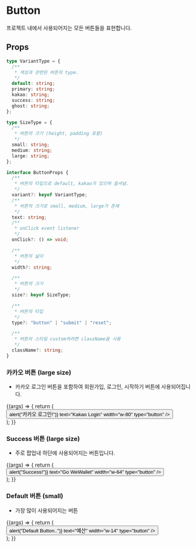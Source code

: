 
<Meta title="Primitive/Button" component={Button} />

# Button

프로젝트 내에서 사용되어지는 모든 버튼들을 표현합니다.

## Props

```ts
type VariantType = {
  /**
   * 색상과 관련된 버튼의 type.
   */
  default: string;
  primary: string;
  kakao: string;
  success: string;
  ghost: string;
};

type SizeType = {
  /**
   * 버튼의 크기 (height, padding 포함)
   */
  small: string;
  medium: string;
  large: string;
};

interface ButtonProps {
  /**
   * 버튼의 타입으로 default, kakao가 있으며 옵셔널.
   */
  variant?: keyof VariantType;
  /**
   * 버튼의 크기로 small, medium, large가 존재
   */
  text: string;
  /**
   * onClick event listener
   */
  onClick?: () => void;

  /**
   * 버튼의 넓이
   */
  width?: string;

  /**
   * 버튼의 크기
   */
  size?: keyof SizeType;

  /**
   * 버튼의 타입
   */
  type?: "button" | "submit" | "reset";

  /**
   * 버튼의 스타일 custom하려면 className을 사용
   */
  className?: string;
}
```

### 카카오 버튼 (large size)

- 카카오 로그인 버튼을 포함하여 회원가입, 로그인, 시작하기 버튼에 사용되어집니다.

<Canvas soutceState="shown">
  <Story name="KakaoButton" args={{}}>
    {(args) => {
      return (
        <div>
          <Button
            variant="kakao"
            size="large"
            onClick={() => alert("카카오 로그인!")}
            text="Kakao Login"
            width="w-80"
            type="button"
          />
        </div>
      );
    }}
  </Story>
</Canvas>

<ArgsTable of={Button} />

### Success 버튼 (large size)

- 주로 팝업내 하단에 사용되어지는 버튼입니다.

<Canvas soutceState="shown">
  <Story name="SuccessButton" args={{}}>
    {(args) => {
      return (
        <div>
          <Button
            variant="success"
            size="large"
            onClick={() => alert("Success!")}
            text="Go WeWallet"
            width="w-64"
            type="button"
          />
        </div>
      );
    }}
  </Story>
</Canvas>

### Default 버튼 (small)

- 가장 많이 사용되어지는 버튼

<Canvas soutceState="shown">
  <Story name="DefaultButton" args={{}}>
    {(args) => {
      return (
        <div>
          <Button
            variant="default"
            size="small"
            onClick={() => alert("Default Button..")}
            text="예산"
            width="w-14"
            type="button"
          />
        </div>
      );
    }}
  </Story>
</Canvas>
